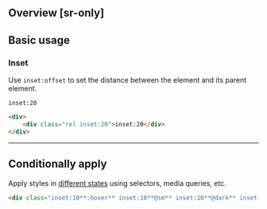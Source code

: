 ## Overview [sr-only]
<Overview/>

## Basic usage
### Inset
Use `inset:offset` to set the distance between the element and its parent element.
<Demo>
    <div className="bg-stripe-pink">
        <div className="box w:180 aspect-ratio:1/1 inset:20 rel">`inset:20`</div>
    </div>
</Demo>
```html
<div>
    <div class="rel inset:20">inset:20</div>
</div>
```

---

## Conditionally apply
Apply styles in [different states](/docs/states-and-queries) using selectors, media queries, etc.
```html
<div class="inset:10**:hover** inset:10**@sm** inset:10**@dark** inset:10**@print**">…</div>
```

